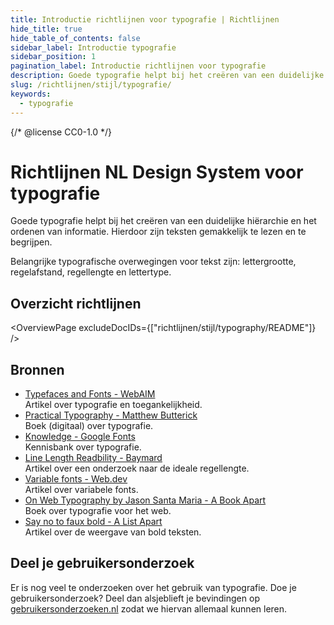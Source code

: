 ```yaml
---
title: Introductie richtlijnen voor typografie | Richtlijnen
hide_title: true
hide_table_of_contents: false
sidebar_label: Introductie typografie
sidebar_position: 1
pagination_label: Introductie richtlijnen voor typografie
description: Goede typografie helpt bij het creëren van een duidelijke hiërarchie en het ordenen van informatie. Hierdoor zijn teksten gemakkelijk te lezen en te begrijpen.
slug: /richtlijnen/stijl/typografie/
keywords:
  - typografie
---
```


{/* @license CC0-1.0 */}


# Richtlijnen NL Design System voor typografie

Goede typografie helpt bij het creëren van een duidelijke hiërarchie en het ordenen van informatie. Hierdoor zijn teksten gemakkelijk te lezen en te begrijpen.

Belangrijke typografische overwegingen voor tekst zijn: lettergrootte, regelafstand, regellengte en lettertype.

## Overzicht richtlijnen

<OverviewPage excludeDocIDs={["richtlijnen/stijl/typography/README"]} />

## Bronnen

- [Typefaces and Fonts - WebAIM](https://webaim.org/techniques/fonts/)<br/>
  Artikel over typografie en toegankelijkheid.
- [Practical Typography - Matthew Butterick](https://practicaltypography.com/)<br/>
  Boek (digitaal) over typografie.
- [Knowledge - Google Fonts](https://fonts.google.com/knowledge)<br/>
  Kennisbank over typografie.
- [Line Length Readbility - Baymard](https://baymard.com/blog/line-length-readability)<br/>
  Artikel over een onderzoek naar de ideale regellengte.
- [Variable fonts - Web.dev](https://web.dev/variable-fonts/)<br/>
  Artikel over variabele fonts.
- [On Web Typography by Jason Santa Maria - A Book Apart](https://abookapart.com/products/on-web-typography)<br/>
  Boek over typografie voor het web.
- [Say no to faux bold - A List Apart](https://alistapart.com/article/say-no-to-faux-bold)<br/>
  Artikel over de weergave van bold teksten.

## Deel je gebruikersonderzoek

Er is nog veel te onderzoeken over het gebruik van typografie. Doe je gebruikersonderzoek? Deel dan alsjeblieft je bevindingen op [gebruikersonderzoeken.nl](http://gebruikersonderzoeken.nl/) zodat we hiervan allemaal kunnen leren.

<FooterInfo />
